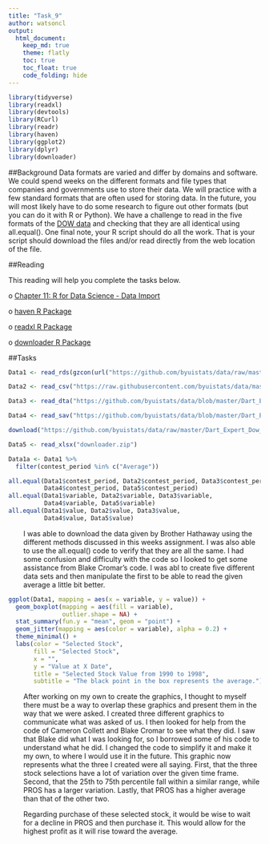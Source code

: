 ```yaml
---
title: "Task_9"
author: watsoncl 
output: 
  html_document:
    keep_md: true
    theme: flatly
    toc: true
    toc_float: true
    code_folding: hide
---
```


```r
library(tidyverse)
library(readxl)
library(devtools)
library(RCurl)
library(readr)
library(haven)
library(ggplot2)
library(dplyr)
library(downloader)
```

##Background
Data formats are varied and differ by domains and software. We could spend weeks on the different formats and file types that companies and governments use to store their data. We will practice with a few standard formats that are often used for storing data. In the future, you will most likely have to do some research to figure out other formats (but you can do it with R or Python). We have a challenge to read in the five formats of the [DOW data](https://github.com/byuistats/data/tree/master/Dart_Expert_Dow_6month_anova) and checking that they are all identical using all.equal(). One final note, your R script should do all the work. That is your script should download the files and/or read directly from the web location of the file.

##Reading

This reading will help you complete the tasks below.

o [Chapter 11: R for Data Science - Data Import](http://r4ds.had.co.nz/data-import.html)

o [haven R Package](haven.tidyverse.org/)

o [readxl R Package](readxl.tidyverse.org/)

o [downloader R Package](https://github.com/wch/downloader)

##Tasks

```r
Data1 <- read_rds(gzcon(url("https://github.com/byuistats/data/raw/master/Dart_Expert_Dow_6month_anova/Dart_Expert_Dow_6month_anova.RDS")))

Data2 <- read_csv("https://raw.githubusercontent.com/byuistats/data/master/Dart_Expert_Dow_6month_anova/Dart_Expert_Dow_6month_anova.csv")

Data3 <- read_dta("https://github.com/byuistats/data/blob/master/Dart_Expert_Dow_6month_anova/Dart_Expert_Dow_6month_anova.dta?raw=true")

Data4 <- read_sav("https://github.com/byuistats/data/blob/master/Dart_Expert_Dow_6month_anova/Dart_Expert_Dow_6month_anova.sav?raw=true")

download("https://github.com/byuistats/data/raw/master/Dart_Expert_Dow_6month_anova/Dart_Expert_Dow_6month_anova.xlsx", "downloader.zip", mode = "wb")

Data5 <- read_xlsx("downloader.zip")

Data1a <- Data1 %>% 
  filter(contest_period %in% c("Average"))

all.equal(Data1$contest_period, Data2$contest_period, Data3$contest_period, 
          Data4$contest_period, Data5$contest_period)
all.equal(Data1$variable, Data2$variable, Data3$variable, 
          Data4$variable, Data5$variable)
all.equal(Data1$value, Data2$value, Data3$value, 
          Data4$value, Data5$value)
```

<div style="padding-left:30px;">

I was able to download the data given by Brother Hathaway using the different methods discussed in this weeks assignment. I was also able to use the all.equal() code to verify that they are all the same. I had some confusion and difficulty with the code so I looked to get some assistance from Blake Cromar's code. I was abl to create five different data sets and then manipulate the first to be able to read the given average a little bit better.

</div>

```r
ggplot(Data1, mapping = aes(x = variable, y = value)) +
  geom_boxplot(mapping = aes(fill = variable),
               outlier.shape = NA) +
  stat_summary(fun.y = "mean", geom = "point") +
  geom_jitter(mapping = aes(color = variable), alpha = 0.2) +
  theme_minimal() +
  labs(color = "Selected Stock",
       fill = "Selected Stock",
       x = "",
       y = "Value at X Date",
       title = "Selected Stock Value from 1990 to 1998",
       subtitle = "The black point in the box represents the average.")

```

<div style="padding-left:30px;">

After working on my own to create the graphics, I thought to myself there must be a way to overlap these graphics and present them in the way that we were asked. I created three different graphics to communicate what was asked of us. I then looked for help from the code of Cameron Collett and Blake Cromar to see what they did. I saw that Blake did what I was looking for, so I borrowed some of his code to understand what he did. I changed the code to simplify it and make it my own, to where I would use it in the future. This graphic now represents what the three I created were all saying. First, that the three stock selections have a lot of variation over the given time frame. Second, that the 25th to 75th percentile fall within a similar range, while PROS has a larger variation. Lastly, that PROS has a higher average than that of the other two.

Regarding purchase of these selected stock, it would be wise to wait for a decline in PROS and then purchase it. This would allow for the highest profit as it will rise toward the average. 

</div>

